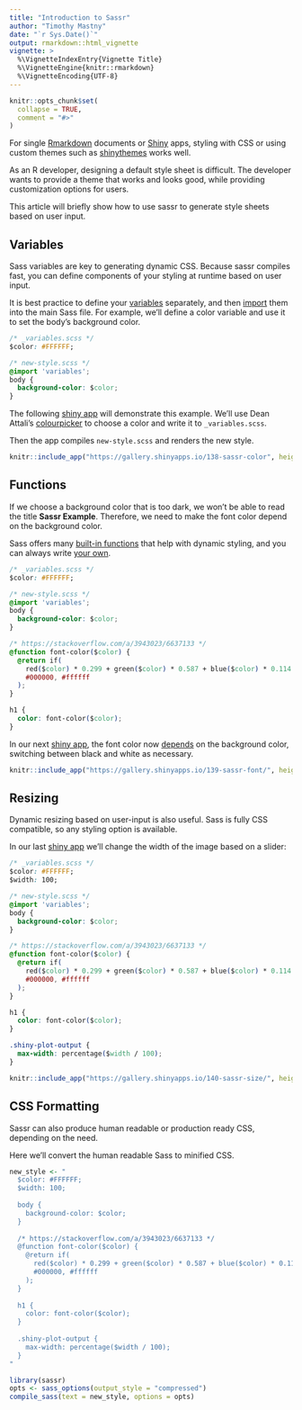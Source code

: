 ```yaml
---
title: "Introduction to Sassr"
author: "Timothy Mastny"
date: "`r Sys.Date()`"
output: rmarkdown::html_vignette
vignette: >
  %\VignetteIndexEntry{Vignette Title}
  %\VignetteEngine{knitr::rmarkdown}
  %\VignetteEncoding{UTF-8}
---
```


```r
knitr::opts_chunk$set(
  collapse = TRUE,
  comment = "#>"
)
```

For single [Rmarkdown](https://rmarkdown.rstudio.com/) documents or [Shiny](http://shiny.rstudio.com/) apps, styling with CSS or using custom themes such as [shinythemes](https://github.com/rstudio/shinythemes) works well.

As an R developer, designing a default style sheet is difficult. The developer wants to provide a theme that works and looks good, while providing customization options for users. 

This article will briefly show how to use sassr to generate style sheets based on user input.

## Variables

Sass variables are key to generating dynamic CSS. Because sassr compiles fast, you can define components of your styling at runtime based on user input.

It is best practice to define your [variables](http://sass-lang.com/guide#topic-2) separately, and then [import](http://sass-lang.com/guide#topic-5) them into the main Sass file. For example, we'll define a color variable and use it to set the body's background color. 

```css
/* _variables.scss */
$color: #FFFFFF;
```
```css
/* new-style.scss */
@import 'variables';
body {
  background-color: $color;
}
```

The following [shiny app]("https://gallery.shinyapps.io/138-sassr-color") will demonstrate this example. We'll use Dean Attali's [colourpicker](https://github.com/daattali/colourpicker) to choose a color and write it to `_variables.scss`. 

Then the app compiles `new-style.scss` and renders the new style.

```r
knitr::include_app("https://gallery.shinyapps.io/138-sassr-color", height = "600px")
```

## Functions

If we choose a background color that is too dark, we won't be able to read the title **Sassr Example**. Therefore, we need to make the font color depend on the background color.

Sass offers many [built-in functions](http://sass-lang.com/documentation/file.SASS_REFERENCE.html#functions) that help with dynamic styling, and you can always write [your own](http://sass-lang.com/documentation/file.SASS_REFERENCE.html#function_directives).

```css
/* _variables.scss */
$color: #FFFFFF;
```
```css
/* new-style.scss */
@import 'variables';
body {
  background-color: $color;
}

/* https://stackoverflow.com/a/3943023/6637133 */
@function font-color($color) {
  @return if(
    red($color) * 0.299 + green($color) * 0.587 + blue($color) * 0.114 > 186,
    #000000, #ffffff
  );
}

h1 {
  color: font-color($color);
}
```

In our next [shiny app](https://gallery.shinyapps.io/139-sassr-font/), the font color now [depends](https://stackoverflow.com/a/3943023/6637133) on the background color, switching between black and white as necessary. 

```r
knitr::include_app("https://gallery.shinyapps.io/139-sassr-font/", height = "400px")
```

## Resizing

Dynamic resizing based on user-input is also useful. Sass is fully CSS compatible, so any styling option is available.

In our last [shiny app](https://gallery.shinyapps.io/140-sassr-size/) we'll change the width of the image based on a slider:

```css
/* _variables.scss */
$color: #FFFFFF;
$width: 100;
```
```css
/* new-style.scss */
@import 'variables';
body {
  background-color: $color;
}

/* https://stackoverflow.com/a/3943023/6637133 */
@function font-color($color) {
  @return if(
    red($color) * 0.299 + green($color) * 0.587 + blue($color) * 0.114 > 186,
    #000000, #ffffff
  );
}

h1 {
  color: font-color($color);
}

.shiny-plot-output {
  max-width: percentage($width / 100);
}
```

```r
knitr::include_app("https://gallery.shinyapps.io/140-sassr-size/", height = "600px")
```

## CSS Formatting

Sassr can also produce human readable or production ready CSS, depending on the need. 

Here we'll convert the human readable Sass to minified CSS.

```r
new_style <- "
  $color: #FFFFFF;
  $width: 100;
  
  body {
    background-color: $color;
  }
  
  /* https://stackoverflow.com/a/3943023/6637133 */
  @function font-color($color) {
    @return if(
      red($color) * 0.299 + green($color) * 0.587 + blue($color) * 0.114 > 186,
      #000000, #ffffff
    );
  }
  
  h1 {
    color: font-color($color);
  }
  
  .shiny-plot-output {
    max-width: percentage($width / 100);
  }
"
```

```r
library(sassr)
opts <- sass_options(output_style = "compressed")
compile_sass(text = new_style, options = opts)
```




